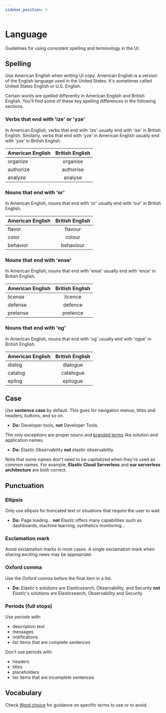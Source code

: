 ```yaml
---
sidebar_position: 5
---
```


# Language

Guidelines for using consistent spelling and terminology in the UI.

## Spelling

Use American English when writing UI copy. American English is a version of the English language used in the United States. It's sometimes called United States English or U.S. English.

Certain words are spelled differently in American English and British English. You'll find some of these key spelling differences in the following sections.

### Verbs that end with 'ize' or 'yze'

In American English, verbs that end with 'ize' usually end with 'ise' in British English. Similarly, verbs that end with 'yze' in American English usually end with 'yse' in British English.

| American English | British English |
| ------------- |:-------------:|
| organize | organise |
| authorize | authorise |
| analyze | analyse |

### Nouns that end with 'or'

In American English, nouns that end with 'or' usually end with 'our' in British English.

| American English | British English |
| ------------- |:-------------:|
| flavor | flavour |
| color | colour |
| behavior | behaviour |

### Nouns that end with 'ense'

In American English, nouns that end with 'ense' usually end with 'ence' in British English.

| American English | British English |
| ------------- |:-------------:|
| license | licence |
| defense | defence |
| pretense | pretence |

### Nouns that end with 'og'

In American English, nouns that end with 'og' usually end with 'ogue' in British English.

| American English | British English |
| ------------- |:-------------:|
| dialog | dialogue |
| catalog | catalogue |
| epilog | epilogue |

## Case

Use **sentence case** by default. This goes for navigation menus, titles and headers, buttons, and so on.

- **Do:** Developer tools, **not** Developer Tools.

The only exceptions are proper nouns and [branded terms](https://brand.elastic.co/302f66895/p/194a3b-writing-style-guide/t/159934) like solution and application names.

- **Do:** Elastic Observability **not** elastic observability.

Note that some names don't need to be capitalized when they're used as common names. For example, **Elastic Cloud Serverless** and **our serverless architecture** are both correct.

## Punctuation

### Ellipsis

Only use ellipsis for truncated text or situations that require the user to wait.

- **Do:** Page loading... **not** Elastic offers many capabilities such as dashboards, machine learning, synthetics monitoring...

### Exclamation mark

Avoid exclamation marks in most cases. A single exclamation mark when sharing exciting news may be appropriate.

### Oxford comma

Use the Oxford comma before the final item in a list.

- **Do:** Elastic's solutions are Elasticsearch, Observability, and Security **not** Elastic's solutions are Elasticsearch, Observability and Security

### Periods (full stops)

Use periods with:

* description text
* messages
* notifications
* list items that are complete sentences

Don't use periods with:

* headers
* titles
* placeholders
* list items that are incomplete sentences

## Vocabulary

Check [Word choice](./word-choice.mdx) for guidance on specific terms to use or to avoid.
